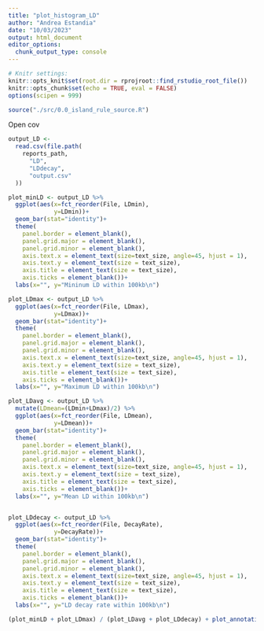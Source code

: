 ```yaml
---
title: "plot_histogram_LD"
author: "Andrea Estandia"
date: "10/03/2023"
output: html_document
editor_options: 
  chunk_output_type: console
---
```


  
```r
# Knitr settings: 
knitr::opts_knit$set(root.dir = rprojroot::find_rstudio_root_file())
knitr::opts_chunk$set(echo = TRUE, eval = FALSE)
options(scipen = 999)
```

```r
source("./src/0.0_island_rule_source.R")
```

Open cov 
```r
output_LD <-
  read.csv(file.path(
    reports_path,
      "LD",
      "LDdecay",
      "output.csv"
  ))

plot_minLD <- output_LD %>% 
  ggplot(aes(x=fct_reorder(File, LDmin),
             y=LDmin))+
  geom_bar(stat="identity")+
  theme(
    panel.border = element_blank(),
    panel.grid.major = element_blank(),
    panel.grid.minor = element_blank(), 
    axis.text.x = element_text(size=text_size, angle=45, hjust = 1),
    axis.text.y = element_text(size = text_size),
    axis.title = element_text(size = text_size),
    axis.ticks = element_blank())+
  labs(x="", y="Mininum LD within 100kb\n")

plot_LDmax <- output_LD %>% 
  ggplot(aes(x=fct_reorder(File, LDmax),
             y=LDmax))+
  geom_bar(stat="identity")+
  theme(
    panel.border = element_blank(),
    panel.grid.major = element_blank(),
    panel.grid.minor = element_blank(), 
    axis.text.x = element_text(size=text_size, angle=45, hjust = 1),
    axis.text.y = element_text(size = text_size),
    axis.title = element_text(size = text_size),
    axis.ticks = element_blank())+
  labs(x="", y="Maximum LD within 100kb\n")

plot_LDavg <- output_LD %>% 
  mutate(LDmean=(LDmin+LDmax)/2) %>% 
  ggplot(aes(x=fct_reorder(File, LDmean),
             y=LDmean))+
  geom_bar(stat="identity")+
  theme(
    panel.border = element_blank(),
    panel.grid.major = element_blank(),
    panel.grid.minor = element_blank(), 
    axis.text.x = element_text(size=text_size, angle=45, hjust = 1),
    axis.text.y = element_text(size = text_size),
    axis.title = element_text(size = text_size),
    axis.ticks = element_blank())+
  labs(x="", y="Mean LD within 100kb\n")


plot_LDdecay <- output_LD %>% 
  ggplot(aes(x=fct_reorder(File, DecayRate),
             y=DecayRate))+
  geom_bar(stat="identity")+
  theme(
    panel.border = element_blank(),
    panel.grid.major = element_blank(),
    panel.grid.minor = element_blank(), 
    axis.text.x = element_text(size=text_size, angle=45, hjust = 1),
    axis.text.y = element_text(size = text_size),
    axis.title = element_text(size = text_size),
    axis.ticks = element_blank())+
  labs(x="", y="LD decay rate within 100kb\n")

(plot_minLD + plot_LDmax) / (plot_LDavg + plot_LDdecay) + plot_annotation(tag_levels="A")
```
